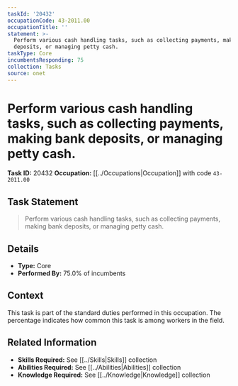 ```yaml
---
taskId: '20432'
occupationCode: 43-2011.00
occupationTitle: ''
statement: >-
  Perform various cash handling tasks, such as collecting payments, making bank
  deposits, or managing petty cash.
taskType: Core
incumbentsResponding: 75
collection: Tasks
source: onet
---
```

# Perform various cash handling tasks, such as collecting payments, making bank deposits, or managing petty cash.

**Task ID:** 20432
**Occupation:** [[../Occupations|Occupation]] with code `43-2011.00`

## Task Statement

> Perform various cash handling tasks, such as collecting payments, making bank deposits, or managing petty cash.

## Details

- **Type:** Core
- **Performed By:** 75.0% of incumbents

## Context

This task is part of the standard duties performed in this occupation. The percentage indicates how common this task is among workers in the field.

## Related Information

- **Skills Required:** See [[../Skills|Skills]] collection
- **Abilities Required:** See [[../Abilities|Abilities]] collection
- **Knowledge Required:** See [[../Knowledge|Knowledge]] collection
